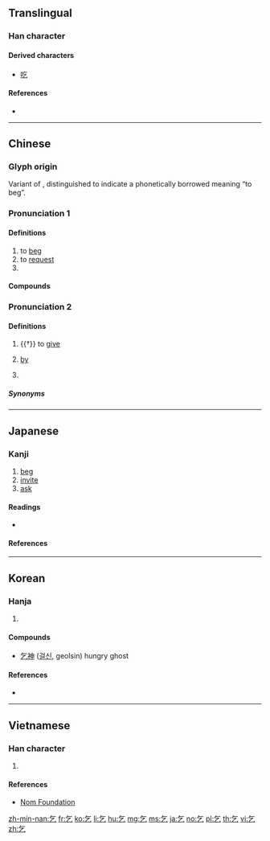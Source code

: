 {{character info/new}}
==Translingual==

===Han character===
{{Han char|rn=5|rad=乙|as=02|sn=3|four=80717|canj=ON|ids=⿱𠂉乙}}

====Derived characters====
* [[吃]]

====References====
* {{Han ref|kx=0084.030|dkj=00170|dj=0170.030|hdz=10050.070|uh=4E5E|ud=20062|bh=A45E|bd=42078}}

----

==Chinese==
{{zh-forms|alt=气,去-Min Nan “by” or passive marker}}

===Glyph origin===
{{Han etyl}}
Variant of {{och-l|气}}, distinguished to indicate a phonetically borrowed meaning “to beg”.

===Pronunciation 1===
{{zh-pron
|m=qǐ
|c=hat1
|h=pfs=
|md=ké̤ṳk
|mn=khit
|w=4qiq
|mc=1
|oc=y,2
|ma=y
|cat=v,pn
}}

====Definitions====
{{zh-hanzi}}

# to [[beg]]
# to [[request]]
# {{surname|lang=zh}}

====Compounds====
{{zh-der|乞鞠|乞化|乞留乞良|乞婆|乞伏|乞免|乞火|乞留惡濫|乞降|乞鄰|乞閒|乞窮儉相|乞骸|乞憐|乞貸|向火乞兒|乞食飯牛|乞請|乞援|乞哀告憐|乞養|乞假|乞盟|乞靈|乞討|乞留玎琅|乞拉朋吉|乞巧|乞漿得酒|乞期|乞身|乞丐|乞人|伏乞|乞憐搖尾|乞命|寒乞|容乞|乞食|千乞|乞求|乞休|乞懇|乞留曲律|乞頭|乞乞縮縮|乞活|乞骸骨|乞師|死乞白賴|啟乞|搖尾乞憐|求乞|窮腮乞臉|討乞|行乞}}

===Pronunciation 2===
{{zh-pron
|m=qì
|c=hei3
|h=
|md=ké̤ṳk
|mn=khit/xm,zz:khì
|mn_note=khì - common variant for “by” or passive marker
|w=
|dial=n
|mc=2
|oc=n,1
|ma=y
|cat=v,md:prep,mn:prep,pn
}}

====Definitions====
{{zh-hanzi}}

# {{†}} {{lb|zh|Min Dong}} to [[give]]
# {{lb|zh|Min}} [[by]]
# {{lb|zh|Min}} {{n-g|Used before a verb to indicate [[passive voice]].}}

=====Synonyms=====
{{zh-dial|給}}
{{zh-dial|被}}

----

==Japanese==

===Kanji===
{{ja-kanji|grade=c|rs=乙02}}

# [[beg]]
# [[invite]]
# [[ask]]

====Readings====
* {{ja-readings|goon=[[こつ]] (kotsu), [[こち]] (kochi)|kanon=[[きつ]] (kitsu)|on=[[き]] (ki), [[きけ]] (kike)|kun=[[こう]] (kou), [[こい]] (koi)}}

====References====
{{ja-kref
|jis=3870
|ku=2480
|shift=8CEE
|euc=B8F0
|freq=2478
|nelson=262
|newnelson=59
|halpern=1961
|kld=''not listed''
|heisig=462
|tuttle=0a3.4
}}

----

==Korean==

===Hanja===
{{ko-hanja|hangeul=걸|mr=kŏl|eumhun=[[빌다|빌]]|ehrv=bil|ehmr=pil|ehy=}}

# {{defn|lang=ko|sort=乙02}}

====Compounds====
* [[乞神]] ([[걸신]], geolsin) hungry ghost

====References====
* {{Hanja ref|nav=7925}}

----

==Vietnamese==

===Han character===
{{vi-readings|rs=乙02|hanviet=[[khất]], [[khắt]], [[gật]]}}

# {{defn|vi|sort=乙02}}

====References====
* [http://nomfoundation.org/common/nom_details.php?codepoint=4e5e Nom Foundation]

[[zh-min-nan:乞]]
[[fr:乞]]
[[ko:乞]]
[[li:乞]]
[[hu:乞]]
[[mg:乞]]
[[ms:乞]]
[[ja:乞]]
[[no:乞]]
[[pl:乞]]
[[th:乞]]
[[vi:乞]]
[[zh:乞]]